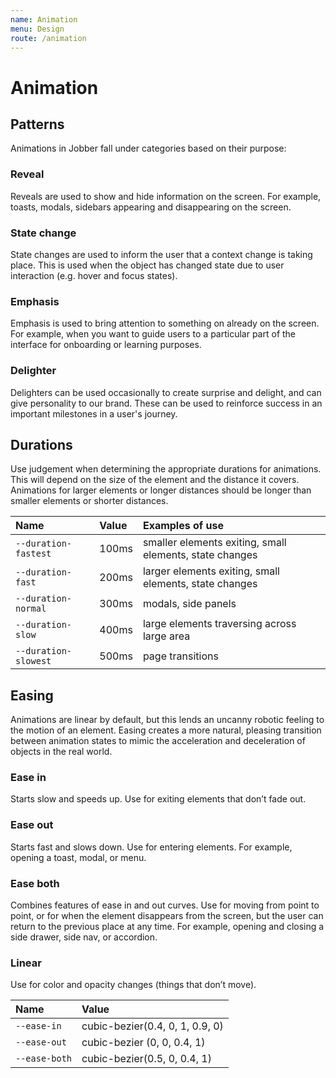 ```yaml
---
name: Animation
menu: Design
route: /animation
---
```


# Animation

## Patterns

Animations in Jobber fall under categories based on their purpose:

### Reveal

Reveals are used to show and hide information on the screen. For example, toasts, modals, sidebars appearing and disappearing on the screen.

### State change

State changes are used to inform the user that a context change is taking place. This is used when the object has changed state due to user interaction (e.g. hover and focus states).

### Emphasis

Emphasis is used to bring attention to something on already on the screen. For example, when you want to guide users to a particular part of the interface for onboarding or learning purposes.

### Delighter

Delighters can be used occasionally to create surprise and delight, and can give personality to our brand. These can be used to reinforce success in an important milestones in a user's journey.

## Durations

Use judgement when determining the appropriate durations for animations. This will depend on the size of the element and the distance it covers. Animations for larger elements or longer distances should be longer than smaller elements or shorter distances.


| Name        | Value                  | Examples of use              |
| :--------------- | :--------------------- | :--------------------- |
| `--duration-fastest` | 100ms    | smaller elements exiting, small elements, state changes
| `--duration-fast`   | 200ms    | larger elements exiting, small elements, state changes
| `--duration-normal`            | 300ms   | modals, side panels
| `--duration-slow`          | 400ms | large elements traversing across large area
| `--duration-slowest`          | 500ms | page transitions

## Easing

Animations are linear by default, but this lends an uncanny robotic feeling to the motion of an element. Easing creates a more natural, pleasing transition between animation states to mimic the acceleration and deceleration of objects in the real world.

### Ease in

Starts slow and speeds up. Use for exiting elements that don’t fade out. 

### Ease out

Starts fast and slows down. Use for entering elements. For example, opening a toast, modal, or menu.

### Ease both

Combines features of ease in and out curves. Use for moving from point to point, or for when the element disappears from the screen, but the user can return to the previous place at any time. For example, opening and closing a side drawer, side nav, or accordion.

### Linear

Use for color and opacity changes (things that don’t move).

| Name        | Value                  
| :--------------- | :--------------------- 
| `--ease-in` | cubic-bezier(0.4, 0, 1, 0.9, 0)
| `--ease-out`   | cubic-bezier (0, 0, 0.4, 1)    
| `--ease-both`            | cubic-bezier(0.5, 0, 0.4, 1)   
